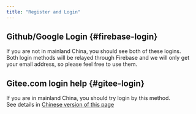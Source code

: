 ---
title: "Register and Login"
---



## Github/Google Login {#firebase-login}  
If you are not in mainland China, you should see both of these logins.  
Both login methods will be relayed through Firebase and we will only get your email address, so please feel free to use them.  

## Gitee.com login help {#gitee-login}  
If you are in mainland China, you should try login by this method.  
See details in <a target="_blank" href="../../zh/FAQ/reg_n_login/">Chinese version of this page</a>  